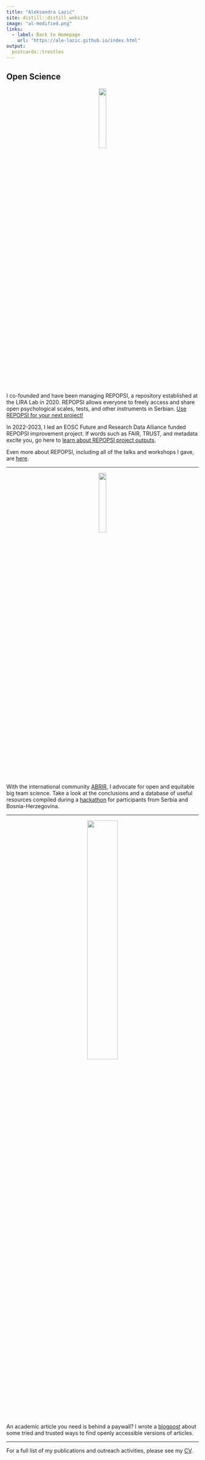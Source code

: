 ```yaml
---
title: "Aleksandra Lazić"
site: distill::distill_website
image: "al-modified.png"
links:
  - label: Back to Homepage
    url: "https://ale-lazic.github.io/index.html"
output:
  postcards::trestles
---
```


## Open Science

<center>![](https://www.repopsi.f.bg.ac.rs/wp-content/uploads/2023/01/Repopsi-Icons_REPOPSI-Logo.svg){width=20% height=20%}</center>
I co-founded and have been managing REPOPSI, a repository established at the LIRA Lab in 2020. REPOPSI allows everyone to freely access and share open psychological scales, tests, and other instruments in Serbian. [Use REPOPSI for your next project!](https://www.repopsi.f.bg.ac.rs/en/)

In 2022-2023, I led an EOSC Future and Research Data Alliance funded REPOPSI improvement project. If words such as FAIR, TRUST, and metadata excite you, go here to [learn about REPOPSI project outputs](https://www.rd-alliance.org/eosc-future-grant-repopsi/).

Even more about REPOPSI, including all of the talks and workshops I gave, are [here](https://zenodo.org/communities/repopsi-rda).

---

<center>![](https://i0.wp.com/abrirpsy.org/wp-content/uploads/2022/07/Untitled_Artwork.png?w=2048&ssl=1){width=20% height=20%}</center>
<br>
With the international community [ABRIR](https://abrirpsy.org/), I advocate for open and equitable big team science. Take a look at the conclusions and a database of useful resources compiled during a [hackathon](https://doi.org/10.5281/zenodo.12119309) for participants from Serbia and Bosnia-Herzegovina.

---

<center>![](decolonising knowledge.jpg){width=40% height=40%}</center>

An academic article you need is behind a paywall? I wrote a [blogpost](https://doi.org/10.5281/zenodo.13826061) about some tried and trusted ways to find openly accessible versions of articles.

---

For a full list of my publications and outreach activities, please see my [CV](https://drive.google.com/file/d/11AESEI0XEXLnlMkWNHj46Z5cypaX0JGv/view).